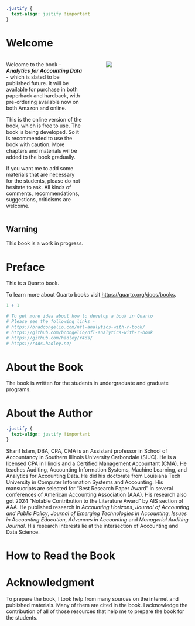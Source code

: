 

```css
.justify {
  text-align: justify !important
}
```





# Welcome {.unnumbered}

:::: {.columns}

::: {.column width="45%"}

:::{.justify}

Welcome to the book - *__Analytics for Accounting Data__* - which is slated to be published future. It will be available for purchase in both paperback and hardback, with pre-ordering available now on both Amazon and online.

This is the online version of the book, which is free to use. The book is being developed. So it is recommended to use the book with caution. More chapters and materials wil be added to the book gradually. 

If you want me to add some materials that are necessary for the students, please do not hesitate to ask. All kinds of comments, recommendations, suggestions, criticisms are welcome.
:::

:::

::: {.column width="5%"}

:::


::: {.column width="50%"}
![](images/titlepage_1_alt.webp){fig-align="right"}
:::


::::




::: {.callout-warning}
# Warning
This book is a work in progress.
:::


# Preface {.unnumbered}


This is a Quarto book.

To learn more about Quarto books visit <https://quarto.org/docs/books>.

```r
1 + 1
```

```r
# To get more idea about how to develop a book in Quarto
# Please see the following links -
# https://bradcongelio.com/nfl-analytics-with-r-book/
# https://github.com/bcongelio/nfl-analytics-with-r-book
# https://github.com/hadley/r4ds/
# https://r4ds.hadley.nz/
```

# About the Book {.unnumbered}

The book is written for the students in undergraduate and graduate programs. 

# About the Author {.unnumbered}

```css
.justify {
  text-align: justify !important
}
```

:::{.justify}
Sharif Islam, DBA, CPA, CMA is an Assistant professor in School of Accountancy in Southern Illinois University Carbondale (SIUC). He is a licensed CPA in Illinois and a Certified Management Accountant (CMA). He teaches Auditing, Accounting Information Systems, Machine Learning, and Analytics for Accounting Data. He did his doctorate from Louisiana Tech University in Computer Information Systems and Accounting. His mansucripts are selected for "Best Research Paper Award" in several conferences of American Accounting Association (AAA). His research also got 2024 "Notable Contribution to the Literature Award" by AIS section of AAA. He published research in  *Accounting Horizons*, *Journal of Accounting and Public Policy*, *Journal of Emerging Technologies in Accounting*, *Issues in Accounting Education*, *Advances in Accounting*  and *Managerial Auditing Journal*. His research interests lie at the intersection of Accounting and Data Science. 
:::


# How to Read the Book {.unnumbered}

# Acknowledgment {.unnumbered}

:::{.justify}
To prepare the book, I took help from many sources on the internet and published materials. Many of them are cited in the book. I acknowledge the contribution of all of those resources that help me to prepare the book for the students. 
:::